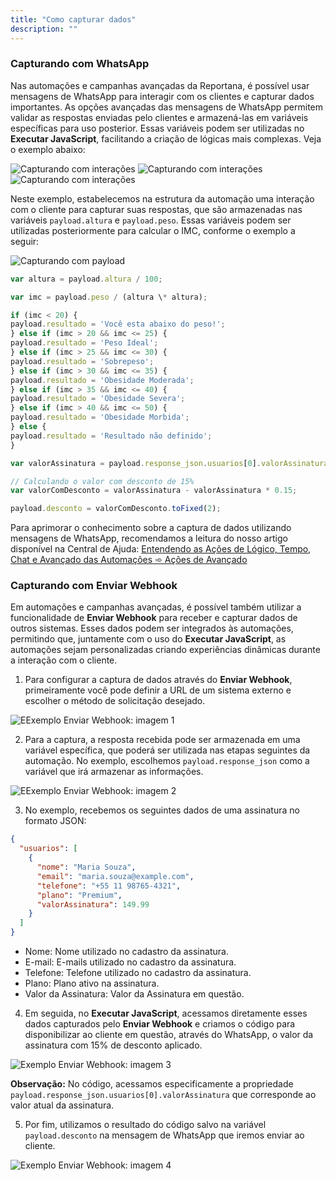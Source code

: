 ```yaml
---
title: "Como capturar dados"
description: ""
---
```


### Capturando com WhatsApp

Nas automações e campanhas avançadas da Reportana, é possível usar mensagens de WhatsApp para interagir com os clientes e capturar dados importantes. As opções avançadas das mensagens de WhatsApp permitem validar as respostas enviadas pelo clientes e armazená-las em variáveis específicas para uso posterior. Essas variáveis podem ser utilizadas no **Executar JavaScript**, facilitando a criação de lógicas mais complexas. Veja o exemplo abaixo:

<img src="/cap-data2.png" alt="Capturando com interações" />
<img src="/cap-data3.png" alt="Capturando com interações" />
<img src="/cap-data4.png" alt="Capturando com interações" />

Neste exemplo, estabelecemos na estrutura da automação uma interação com o cliente para capturar suas respostas, que são armazenadas nas variáveis `payload.altura` e `payload.peso`. Essas variáveis podem ser utilizadas posteriormente para calcular o IMC, conforme o exemplo a seguir:

<img src="/cap-data5.png" alt="Capturando com payload" />

<RequestExample>

```javascript Código Exemplo 1
var altura = payload.altura / 100;

var imc = payload.peso / (altura \* altura);

if (imc < 20) {
payload.resultado = 'Você esta abaixo do peso!';
} else if (imc > 20 && imc <= 25) {
payload.resultado = 'Peso Ideal';
} else if (imc > 25 && imc <= 30) {
payload.resultado = 'Sobrepeso';
} else if (imc > 30 && imc <= 35) {
payload.resultado = 'Obesidade Moderada';
} else if (imc > 35 && imc <= 40) {
payload.resultado = 'Obesidade Severa';
} else if (imc > 40 && imc <= 50) {
payload.resultado = 'Obesidade Morbida';
} else {
payload.resultado = 'Resultado não definido';
}
```

</RequestExample>

<ResponseExample>

```javascript Código Exemplo 2
var valorAssinatura = payload.response_json.usuarios[0].valorAssinatura;

// Calculando o valor com desconto de 15%
var valorComDesconto = valorAssinatura - valorAssinatura * 0.15;

payload.desconto = valorComDesconto.toFixed(2);
```

</ResponseExample>

Para aprimorar o conhecimento sobre a captura de dados utilizando mensagens de WhatsApp, recomendamos a leitura do nosso artigo disponível na Central de Ajuda: [Entendendo as Ações de Lógico, Tempo, Chat e Avançado das Automações ➾ Ações de Avançado](https://reportana.com/help/article/conhecendo-opcoes-de-acao-tempo-e-logica-de-automacoes#adicionar-à-lista)

### Capturando com Enviar Webhook

Em automações e campanhas avançadas, é possível também utilizar a funcionalidade de **Enviar Webhook** para receber e capturar dados de outros sistemas. Esses dados podem ser integrados às automações, permitindo que, juntamente com o uso do **Executar JavaScript**, as automações sejam personalizadas criando experiências dinâmicas durante a interação com o cliente.

1. Para configurar a captura de dados através do **Enviar Webhook**, primeiramente você pode definir a URL de um sistema externo e escolher o método de solicitação desejado.

<img src="/webhook1.png" alt="EExemplo Enviar Webhook: imagem 1" />

2. Para a captura, a resposta recebida pode ser armazenada em uma variável específica, que poderá ser utilizada nas etapas seguintes da automação. No exemplo, escolhemos `payload.response_json` como a variável que irá armazenar as informações.

<img src="/webhook2.png" alt="EExemplo Enviar Webhook: imagem 2" />

3. No exemplo, recebemos os seguintes dados de uma assinatura no formato JSON:

```json
{
  "usuarios": [
    {
      "nome": "Maria Souza",
      "email": "maria.souza@example.com",
      "telefone": "+55 11 98765-4321",
      "plano": "Premium",
      "valorAssinatura": 149.99
    }
  ]
}
```

- Nome: Nome utilizado no cadastro da assinatura.
- E-mail: E-mails utilizado no cadastro da assinatura.
- Telefone: Telefone utilizado no cadastro da assinatura.
- Plano: Plano ativo na assinatura.
- Valor da Assinatura: Valor da Assinatura em questão.

4. Em seguida, no **Executar JavaScript**, acessamos diretamente esses dados capturados pelo **Enviar Webhook** e criamos o código para disponibilizar ao cliente em questão, através do WhatsApp, o valor da assinatura com 15% de desconto aplicado.

<img src="/webhook3.png" alt="Exemplo Enviar Webhook: imagem 3" />

**Observação:** No código, acessamos especificamente a propriedade `payload.response_json.usuarios[0].valorAssinatura` que corresponde ao valor atual da assinatura.

5. Por fim, utilizamos o resultado do código salvo na variável `payload.desconto` na mensagem de WhatsApp que iremos enviar ao cliente.

<img src="/webhook4.png" alt="Exemplo Enviar Webhook: imagem 4" />
